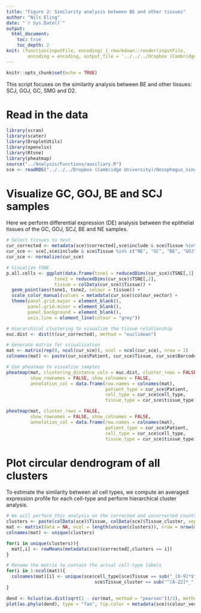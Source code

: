 ```yaml
---
title: "Figure 2: Similarity analysis between BE and other tissues"
author: "Nils Eling"
date: "`r Sys.Date()`"
output: 
  html_document:
    toc: true
    toc_depth: 2
knit: (function(inputFile, encoding) { rmarkdown::render(inputFile, 
        encoding = encoding, output_file = '../../../Dropbox (Cambridge University)/Oesophagus_single_cell/Results/Figures/Fig_2.html') })
---
```


```r
knitr::opts_chunk$set(echo = TRUE)
```

This script focuses on the similarity analysis between BE and other tissues: SCJ, GOJ, GC, SMG and D2.

# Read in the data

```r
library(scran)
library(scater)
library(DropletUtils)
library(openxlsx)
library(Rtsne)
library(pheatmap)
source("../Analysis/Functions/auxiliary.R")
sce <- readRDS("../../../Dropbox (Cambridge University)/Oesophagus_single_cell/All_corrected_sce.rds")
```

# Visualize GC, GOJ, BE and SCJ samples

Here we perform differential expression (DE) analysis between the epithelial tissues of the GC, GOJ, SCJ, BE and NE samples.

```r
# Select tissues to test
cur_corrected <- metadata(sce)$corrected[,sce$include & sce$Tissue %in% c("NE", "GC", "BE", "GOJ", "SCJ")]
cur_sce <- sce[,sce$include & sce$Tissue %in% c("NE", "GC", "BE", "GOJ", "SCJ")]
cur_sce <- normalize(cur_sce)

# Visualize tSNE
p.all.cells <- ggplot(data.frame(tsne1 = reducedDims(cur_sce)$TSNE[,1],
                  tsne2 = reducedDims(cur_sce)$TSNE[,2],
                  tissue = colData(cur_sce)$Tissue)) + 
  geom_point(aes(tsne1, tsne2, colour = tissue)) + 
  scale_color_manual(values = metadata(cur_sce)$colour_vector) + 
  theme(panel.grid.major = element_blank(), 
        panel.grid.minor = element_blank(),
        panel.background = element_blank(), 
        axis.line = element_line(colour = "grey"))

# Hierarchical clustering to visualize the tissue relationship
euc.dist <- dist(t(cur_corrected), method = "euclidean")

# Generate matrix for visualization
mat <- matrix(rep(0, ncol(cur_sce)), ncol = ncol(cur_sce), nrow = 1)
colnames(mat) <- paste(cur_sce$Patient, cur_sce$Tissue, cur_sce$Barcode, sep = "_")

# Use pheatmap to visualize samples
pheatmap(mat, clustering_distance_cols = euc.dist, cluster_rows = FALSE,
         show_rownames = FALSE, show_colnames = FALSE,
         annotation_col = data.frame(row.names = colnames(mat),
                                     patient_type = cur_sce$Patient,
                                     cell_type = cur_sce$cell_type,
                                     tissue_type = cur_sce$tissue_type))

pheatmap(mat, cluster_rows = FALSE,
         show_rownames = FALSE, show_colnames = FALSE,
         annotation_col = data.frame(row.names = colnames(mat),
                                     patient_type = cur_sce$Patient,
                                     cell_type = cur_sce$cell_type,
                                     tissue_type = cur_sce$tissue_type))
```

# Plot circular dendrogram of all clusters

To estimate the similarity between all cell types, we compute an averaged expression profile for each cell-type and perform hierarchical cluster analysis.

```r
# We will perform this analysis on the corrected and uncorrected counts
clusters <- paste(colData(sce)$Tissue, colData(sce)$Tissue_cluster, sep = "_")
mat <- matrix(data = NA, ncol = length(unique(clusters)), nrow = nrow(metadata(sce)$corrected))
colnames(mat) <- unique(clusters)

for(i in unique(clusters)){
  mat[,i] <- rowMeans(metadata(sce)$corrected[,clusters == i])
}

# Rename the matrix to contain the actual cell-type labels
for(i in 1:ncol(mat)){
  colnames(mat)[i] <- unique(sce$cell_type[sce$Tissue == sub("_[0-9]*$", "", colnames(mat)[i]) &
                                 sce$Tissue_cluster == sub("^[A-Z2]*_", "", colnames(mat)[i])])
}

dend <- hclust(as.dist(sqrt(1 - cor(mat, method = "pearson"))/2), method = "ward.D2")
plot(as.phylo(dend), type = "fan", tip.color = metadata(sce)$colour_vector[sub("_[0-9]*$", "", unique(clusters))])

```

